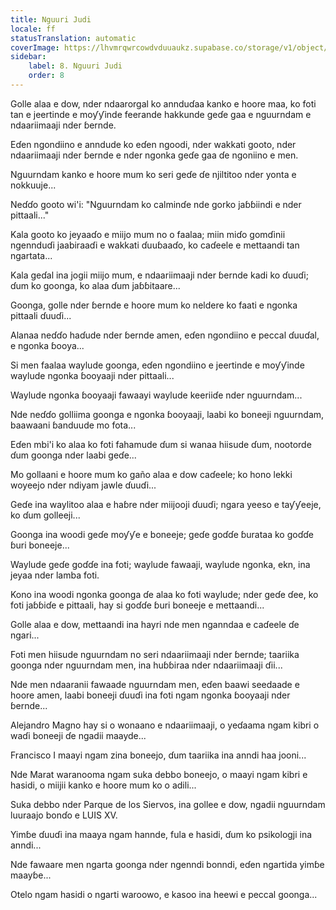 ```yaml
---
title: Nguuri Judi
locale: ff
statusTranslation: automatic
coverImage: https://lhvmrqwrcowdvduuaukz.supabase.co/storage/v1/object/public/strapi-uploads/small_cover-tratado-de-psicologia-revolucionaria.webp-5e15e1cec4e0ebebcde5d7fc7565d8fd.webp
sidebar:
    label: 8. Nguuri Judi
    order: 8
---
```

Golle alaa e dow, nder ndaarorgal ko annduɗaa kanko e hoore maa, ko foti tan e jeertinde e moƴƴinde feerande hakkunde geɗe gaa e nguurndam e ndaariimaaji nder ɓernde.

Eɗen ngondiino e anndude ko eɗen ngoodi, nder wakkati gooto, nder ndaariimaaji nder ɓernde e nder ngonka geɗe gaa ɗe ngoniino e men.

Nguurndam kanko e hoore mum ko seri geɗe ɗe njiltitoo nder yonta e nokkuuje...

Neɗɗo gooto wi'i: "Nguurndam ko calminɗe nde gorko jaɓɓiindi e nder pittaali..."

Kala gooto ko jeyaaɗo e miijo mum no o faalaa; miin miɗo gomɗinii ngennduɗi jaabiraaɗi e wakkati ɗuuɓaaɗo, ko caɗeele e mettaandi tan ngartata...

Kala geɗal ina jogii miijo mum, e ndaariimaaji nder ɓernde kadi ko ɗuuɗi; ɗum ko goonga, ko alaa ɗum jaɓɓitaare...

Goonga, golle nder ɓernde e hoore mum ko neldere ko faati e ngonka pittaali ɗuuɗi...

Alanaa neɗɗo haɗude nder ɓernde amen, eɗen ngondiino e peccal ɗuuɗal, e ngonka ɓooya...

Si men faalaa waylude goonga, eɗen ngondiino e jeertinde e moƴƴinde waylude ngonka ɓooyaaji nder pittaali...

Waylude ngonka ɓooyaaji fawaayi waylude keeriiɗe nder nguurndam...

Nde neɗɗo golliima goonga e ngonka ɓooyaaji, laabi ko boneeji nguurndam, baawaani ɓanduude mo fota...

Eɗen mbi'i ko alaa ko foti fahamude ɗum si wanaa hiisude ɗum, nootorde ɗum goonga nder laabi geɗe...

Mo gollaani e hoore mum ko gaño alaa e dow caɗeele; ko hono lekki woyeejo nder ndiyam jawle ɗuuɗi...

Geɗe ina waylitoo alaa e haɓre nder miijooji ɗuuɗi; ngara yeeso e taƴƴeeje, ko ɗum golleeji...

Goonga ina woodi geɗe moƴƴe e boneeje; geɗe goɗɗe ɓurataa ko goɗɗe ɓuri boneeje...

Waylude geɗe goɗɗe ina foti; waylude fawaaji, waylude ngonka, ekn, ina jeyaa nder lamba foti.

Kono ina woodi ngonka goonga ɗe alaa ko foti waylude; nder geɗe ɗee, ko foti jaɓɓiɗe e pittaali, hay si goɗɗe ɓuri boneeje e mettaandi...

Golle alaa e dow, mettaandi ina hayri nde men nganndaa e caɗeele ɗe ngari...

Foti men hiisude nguurndam no seri ndaariimaaji nder ɓernde; taariika goonga nder nguurndam men, ina huɓɓiraa nder ndaariimaaji ɗii...

Nde men ndaaranii fawaade nguurndam men, eɗen baawi seedaade e hoore amen, laabi boneeji ɗuuɗi ina foti ngam ngonka ɓooyaaji nder ɓernde...

Alejandro Magno hay si o wonaano e ndaariimaaji, o yeɗaama ngam kibri o waɗi boneeji ɗe ngadii maayde...

Francisco I maayi ngam zina boneejo, ɗum taariika ina anndi haa jooni...

Nde Marat waranooma ngam suka debbo boneejo, o maayi ngam kibri e hasidi, o miijii kanko e hoore mum ko o adili...

Suka debbo nder Parque de los Siervos, ina gollee e dow, ngadii nguurndam luuraajo bonɗo e LUIS XV.

Yimɓe ɗuuɗi ina maaya ngam hannde, fula e hasidi, ɗum ko psikologji ina anndi...

Nde fawaare men ngarta goonga nder ngenndi bonndi, eɗen ngartida yimɓe maayɓe...

Otelo ngam hasidi o ngarti waroowo, e kasoo ina heewi e peccal goonga...

